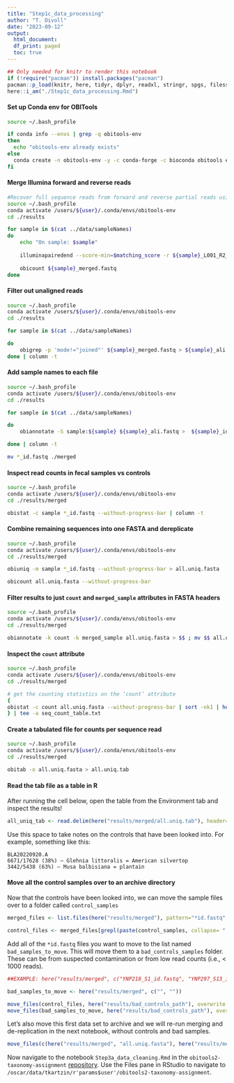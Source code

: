 ```yaml
---
title: "Step1c_data_processing"
author: "T. Divoll"
date: "2023-09-12"
output: 
  html_document:
  df_print: paged
  toc: true
---
```

```r
## Only needed for knitr to render this notebook
if (!require("pacman")) install.packages("pacman")
pacman::p_load(knitr, here, tidyr, dplyr, readxl, stringr, spgs, filesstrings)
here::i_am("./Step1c_data_processing.Rmd")
```

#### Set up Conda env for OBITools

```bash
source ~/.bash_profile

if conda info --envs | grep -q obitools-env
then 
  echo "obitools-env already exists" 
else 
  conda create -n obitools-env -y -c conda-forge -c bioconda obitools ecoprimers ecopcr python=2.7 
fi
```

#### Merge Illumina forward and reverse reads

```bash
#Recover full sequence reads from forward and reverse partial reads using illuminapiredend command in obitools
source ~/.bash_profile
conda activate /users/${user}/.conda/envs/obitools-env
cd ./results

for sample in $(cat ../data/sampleNames)
do
    echo "On sample: $sample"
    
    illuminapairedend --score-min=$matching_score -r ${sample}_L001_R2_001_trimmed.fastq.gz ${sample}_L001_R1_001_trimmed.fastq.gz > ${sample}_merged.fastq
    
    obicount ${sample}_merged.fastq
done
```

#### Filter out unaligned reads
```bash
source ~/.bash_profile
conda activate /users/${user}/.conda/envs/obitools-env
cd ./results

for sample in $(cat ../data/sampleNames)

do
    obigrep -p 'mode!="joined"' ${sample}_merged.fastq > ${sample}_ali.fastq
done | column -t
```

#### Add sample names to each file
```bash
source ~/.bash_profile
conda activate /users/${user}/.conda/envs/obitools-env
cd ./results

for sample in $(cat ../data/sampleNames)

do
    obiannotate -S sample:${sample} ${sample}_ali.fastq >  ${sample}_id.fastq

done | column -t

mv *_id.fastq ./merged
```

#### Inspect read counts in fecal samples vs controls
```bash
source ~/.bash_profile
conda activate /users/${user}/.conda/envs/obitools-env
cd ./results/merged

obistat -c sample *_id.fastq --without-progress-bar | column -t
```

#### Combine remaining sequences into one FASTA and dereplicate
```bash
source ~/.bash_profile
conda activate /users/${user}/.conda/envs/obitools-env
cd ./results/merged

obiuniq -m sample *_id.fastq --without-progress-bar > all.uniq.fasta

obicount all.uniq.fasta --without-progress-bar
```

#### Filter results to just `count` and `merged_sample` attributes in FASTA headers
```bash
source ~/.bash_profile
conda activate /users/${user}/.conda/envs/obitools-env
cd ./results/merged

obiannotate -k count -k merged_sample all.uniq.fasta > $$ ; mv $$ all.uniq.fasta
```

#### Inspect the `count` attribute
```bash
source ~/.bash_profile
conda activate /users/${user}/.conda/envs/obitools-env
cd ./results/merged

# get the counting statistics on the ‘count’ attribute
{
obistat -c count all.uniq.fasta --without-progress-bar | sort -nk1 | head -20 | column -t 
} | tee -a seq_count_table.txt
```

#### Create a tabulated file for counts per sequence read
```bash
source ~/.bash_profile
conda activate /users/${user}/.conda/envs/obitools-env
cd ./results/merged

obitab -o all.uniq.fasta > all.uniq.tab
```
#### Read the tab file as a table in R
After running the cell below, open the table from the Environment tab and inspect the results!
```r
all_uniq_tab <- read.delim(here("results/merged/all.uniq.tab"), header=TRUE)
```

Use this space to take notes on the controls that have been looked into. For example, something like this: 
```
BLA20220920.A
6671/17628 (38%) – Glehnia littoralis = American silvertop
3442/5438 (63%) – Musa balbisiana = plantain
```
#### Move all the control samples over to an archive directory
Now that the controls have been looked into, we can move the sample files over to a folder called `control_samples`
```r
merged_files <- list.files(here("results/merged"), pattern="*id.fastq", full.names = T)
```

```r
control_files <- merged_files[grepl(paste(control_samples, collapse= "|"), merged_files)]
```

Add all of the `*id.fastq` files you want to move to the list named `bad_samples_to_move`. This will move them to a `bad_controls_samples` folder. These can be from suspected contamination or from low read counts (i.e., < 1000 reads).
```r
##EXAMPLE: here("results/merged", c("YNP218_S1_id.fastq", "YNP297_S13_id.fastq"))

bad_samples_to_move <- here("results/merged", c("", ""))
```

```r
move_files(control_files, here("results/bad_controls_path"), overwrite = FALSE)
move_files(bad_samples_to_move, here("results/bad_controls_path"), overwrite = FALSE)
```

Let's also move this first data set to archive and we will re-run merging and de-replication in the next notebook, without controls and bad samples.
```r
move_files(c(here("results/merged", "all.uniq.fasta"), here("results/merged", "all.uniq.tab")), here("results/bad_controls_path"), overwrite = FALSE)
```
Now navigate to the notebook `Step3a_data_cleaning.Rmd` in the `obitools2-taxonomy-assignment` [repository](https://github.com/trklab-metabarcoding/obitools2-taxonomy-assignment). Use the Files pane in RStudio to navigate to `/oscar/data/tkartzin/r'params$user'/obitools2-taxonomy-assignment`.
